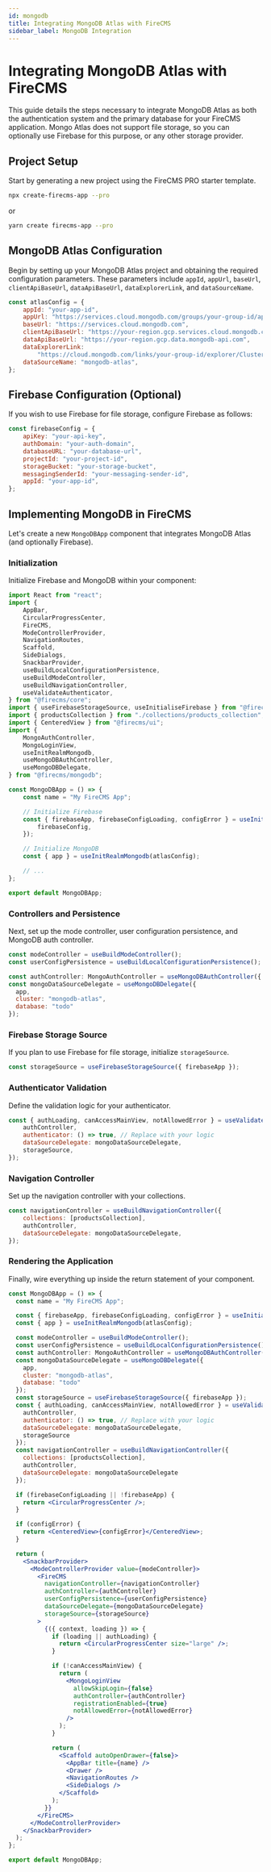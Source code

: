 ```yaml
---
id: mongodb
title: Integrating MongoDB Atlas with FireCMS
sidebar_label: MongoDB Integration
---
```


# Integrating MongoDB Atlas with FireCMS

This guide details the steps necessary to integrate MongoDB Atlas as both the authentication system and the primary database for your FireCMS application.
Mongo Atlas does not support file storage, so you can optionally use Firebase for this purpose, or any
other storage provider.

## Project Setup

Start by generating a new project using the FireCMS PRO starter template.

```bash
npx create-firecms-app --pro
```

or

```bash
yarn create firecms-app --pro
```

## MongoDB Atlas Configuration

Begin by setting up your MongoDB Atlas project and obtaining the required configuration parameters.
These parameters include `appId`, `appUrl`, `baseUrl`, `clientApiBaseUrl`, `dataApiBaseUrl`, `dataExplorerLink`,
and `dataSourceName`.

```js
const atlasConfig = {
    appId: "your-app-id",
    appUrl: "https://services.cloud.mongodb.com/groups/your-group-id/apps/your-app-id",
    baseUrl: "https://services.cloud.mongodb.com",
    clientApiBaseUrl: "https://your-region.gcp.services.cloud.mongodb.com",
    dataApiBaseUrl: "https://your-region.gcp.data.mongodb-api.com",
    dataExplorerLink:
        "https://cloud.mongodb.com/links/your-group-id/explorer/Cluster0/database/collection/find",
    dataSourceName: "mongodb-atlas",
};
```

## Firebase Configuration (Optional)

If you wish to use Firebase for file storage, configure Firebase as follows:

```js
const firebaseConfig = {
    apiKey: "your-api-key",
    authDomain: "your-auth-domain",
    databaseURL: "your-database-url",
    projectId: "your-project-id",
    storageBucket: "your-storage-bucket",
    messagingSenderId: "your-messaging-sender-id",
    appId: "your-app-id",
};
```

## Implementing MongoDB in FireCMS

Let's create a new `MongoDBApp` component that integrates MongoDB Atlas (and optionally Firebase).

### Initialization

Initialize Firebase and MongoDB within your component:

```jsx
import React from "react";
import {
    AppBar,
    CircularProgressCenter,
    FireCMS,
    ModeControllerProvider,
    NavigationRoutes,
    Scaffold,
    SideDialogs,
    SnackbarProvider,
    useBuildLocalConfigurationPersistence,
    useBuildModeController,
    useBuildNavigationController,
    useValidateAuthenticator,
} from "@firecms/core";
import { useFirebaseStorageSource, useInitialiseFirebase } from "@firecms/firebase";
import { productsCollection } from "./collections/products_collection";
import { CenteredView } from "@firecms/ui";
import {
    MongoAuthController,
    MongoLoginView,
    useInitRealmMongodb,
    useMongoDBAuthController,
    useMongoDBDelegate,
} from "@firecms/mongodb";

const MongoDBApp = () => {
    const name = "My FireCMS App";

    // Initialize Firebase
    const { firebaseApp, firebaseConfigLoading, configError } = useInitialiseFirebase({
        firebaseConfig,
    });

    // Initialize MongoDB
    const { app } = useInitRealmMongodb(atlasConfig);

    // ...
};

export default MongoDBApp;
```

### Controllers and Persistence

Next, set up the mode controller, user configuration persistence, and MongoDB auth controller.

```jsx
const modeController = useBuildModeController();
const userConfigPersistence = useBuildLocalConfigurationPersistence();

const authController: MongoAuthController = useMongoDBAuthController({ app });
const mongoDataSourceDelegate = useMongoDBDelegate({
  app,
  cluster: "mongodb-atlas",
  database: "todo"
});
```

### Firebase Storage Source

If you plan to use Firebase for file storage, initialize `storageSource`.

```jsx
const storageSource = useFirebaseStorageSource({ firebaseApp });
```

### Authenticator Validation

Define the validation logic for your authenticator.

```jsx
const { authLoading, canAccessMainView, notAllowedError } = useValidateAuthenticator({
    authController,
    authenticator: () => true, // Replace with your logic
    dataSourceDelegate: mongoDataSourceDelegate,
    storageSource,
});
```

### Navigation Controller

Set up the navigation controller with your collections.

```jsx
const navigationController = useBuildNavigationController({
    collections: [productsCollection],
    authController,
    dataSourceDelegate: mongoDataSourceDelegate,
});
```

### Rendering the Application

Finally, wire everything up inside the return statement of your component.

```jsx
const MongoDBApp = () => {
  const name = "My FireCMS App";

  const { firebaseApp, firebaseConfigLoading, configError } = useInitialiseFirebase({ firebaseConfig });
  const { app } = useInitRealmMongodb(atlasConfig);

  const modeController = useBuildModeController();
  const userConfigPersistence = useBuildLocalConfigurationPersistence();
  const authController: MongoAuthController = useMongoDBAuthController({ app });
  const mongoDataSourceDelegate = useMongoDBDelegate({
    app,
    cluster: "mongodb-atlas",
    database: "todo"
  });
  const storageSource = useFirebaseStorageSource({ firebaseApp });
  const { authLoading, canAccessMainView, notAllowedError } = useValidateAuthenticator({
    authController,
    authenticator: () => true, // Replace with your logic
    dataSourceDelegate: mongoDataSourceDelegate,
    storageSource
  });
  const navigationController = useBuildNavigationController({
    collections: [productsCollection],
    authController,
    dataSourceDelegate: mongoDataSourceDelegate
  });

  if (firebaseConfigLoading || !firebaseApp) {
    return <CircularProgressCenter />;
  }

  if (configError) {
    return <CenteredView>{configError}</CenteredView>;
  }

  return (
    <SnackbarProvider>
      <ModeControllerProvider value={modeController}>
        <FireCMS
          navigationController={navigationController}
          authController={authController}
          userConfigPersistence={userConfigPersistence}
          dataSourceDelegate={mongoDataSourceDelegate}
          storageSource={storageSource}
        >
          {({ context, loading }) => {
            if (loading || authLoading) {
              return <CircularProgressCenter size="large" />;
            }

            if (!canAccessMainView) {
              return (
                <MongoLoginView
                  allowSkipLogin={false}
                  authController={authController}
                  registrationEnabled={true}
                  notAllowedError={notAllowedError}
                />
              );
            }

            return (
              <Scaffold autoOpenDrawer={false}>
                <AppBar title={name} />
                <Drawer />
                <NavigationRoutes />
                <SideDialogs />
              </Scaffold>
            );
          }}
        </FireCMS>
      </ModeControllerProvider>
    </SnackbarProvider>
  );
};

export default MongoDBApp;
```
